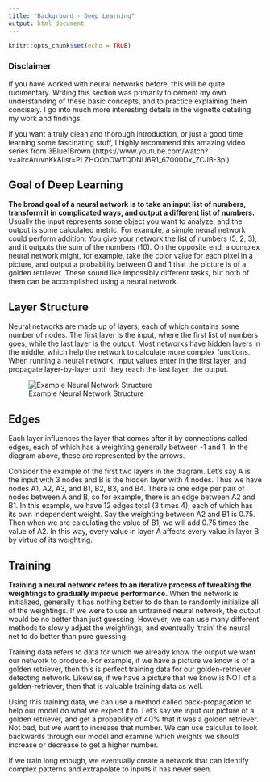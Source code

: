 ```yaml
---
title: "Background - Deep Learning"
output: html_document
---
```


```r
knitr::opts_chunk$set(echo = TRUE)
```

### Disclaimer

If you have worked with neural networks before, this will be quite rudimentary. Writing this section was primarily to cement my own understanding of these basic concepts, and to practice explaining them concisely. I go into much more interesting details in the vignette detailing my work and findings.

If you want a truly clean and thorough introduction, or just a good time learning some fascinating stuff, I highly recommend this amazing video series from 3Blue1Brown (https://www.youtube.com/watch?v=aircAruvnKk&list=PLZHQObOWTQDNU6R1_67000Dx_ZCJB-3pi).

## Goal of Deep Learning

**The broad goal of a neural network is to take an input list of numbers, transform it in complicated ways, and output a different list of numbers.** Usually the input represents some object you want to analyze, and the output is some calculated metric. For example, a simple neural network could perform addition. You give your network the list of numbers (5, 2, 3), and it outputs the sum of the numbers (10). On the opposite end, a complex neural network might, for example, take the color value for each pixel in a picture, and output a probability between 0 and 1 that the picture is of a golden retriever. These sound like impossibly different tasks, but both of them can be accomplished using a neural network.

## Layer Structure

Neural networks are made up of layers, each of which contains some number of nodes. The first layer is the input, where the first list of numbers goes, while the last layer is the output. Most networks have hidden layers in the middle, which help the network to calculate more complex functions. When running a neural network, input values enter in the first layer, and propagate layer-by-layer until they reach the last layer, the output.

![Example Neural Network Structure](../man/figures/neuralNetworkExample.png)

## Edges

Each layer influences the layer that comes after it by connections called edges, each of which has a weighting generally between -1 and 1. In the diagram above, these are represented by the arrows.

Consider the example of the first two layers in the diagram. Let's say A is the input with 3 nodes and B is the hidden layer with 4 nodes. Thus we have nodes A1, A2, A3, and B1, B2, B3, and B4. There is one edge per pair of nodes between A and B, so for example, there is an edge between A2 and B1. In this example, we have 12 edges total (3 times 4), each of which has its own independent weight. Say the weighting between A2 and B1 is 0.75. Then when we are calculating the value of B1, we will add 0.75 times the value of A2. In this way, every value in layer A affects every value in layer B by virtue of its weighting.

## Training

**Training a neural network refers to an iterative process of tweaking the weightings to gradually improve performance.** When the network is initialized, generally it has nothing better to do than to randomly initialize all of the weightings. If we were to use an untrained neural network, the output would be no better than just guessing. However, we can use many different methods to slowly adjust the weightings, and eventually 'train' the neural net to do better than pure guessing. 

Training data refers to data for which we already know the output we want our network to produce. For example, if we have a picture we know is of a golden retriever, then this is perfect training data for our golden-retriever detecting network. Likewise, if we have a picture that we know is NOT of a golden-retriever, then that is valuable training data as well.

Using this training data, we can use a method called back-propagation to help our model do what we expect it to. Let's say we input our picture of a golden retriever, and get a probability of 40% that it was a golden retriever. Not bad, but we want to increase that number. We can use calculus to look backwards through our model and examine which weights we should increase or decrease to get a higher number.

If we train long enough, we eventually create a network that can identify complex patterns and extrapolate to inputs it has never seen.
